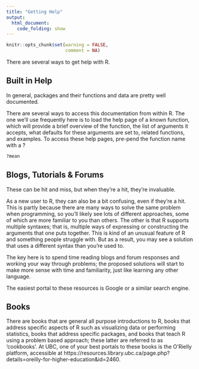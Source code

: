 ```yaml
---
title: "Getting Help"
output:
  html_document:
    code_folding: show
---
```


```r
knitr::opts_chunk$set(warning = FALSE,
                      comment = NA)
```

There are several ways to get help with R.

## Built in Help

In general, packages and their functions and data are pretty well documented.

There are several ways to access this documentation from within R. The one we’ll use frequently here is to load the help page of a known function, which will provide a brief overview of the function, the list of arguments it accepts, what defaults for these arguments are set to, related functions, and examples. To access these help pages, pre-pend the function name with a ?

```r
?mean
```

## Blogs, Tutorials & Forums

These can be hit and miss, but when they’re a hit, they’re invaluable.

As a new user to R, they can also be a bit confusing, even if they’re a hit. This is partly because there are many ways to solve the same problem when programming, so you’ll likely see lots of different approaches, some of which are more familiar to you than others. The other is that R supports multiple syntaxes; that is, multiple ways of expressing or constructing the arguments that one puts together. This is kind of an unusual feature of R and something people struggle with. But as a result, you may see a solution that uses a different syntax than you’re used to.

The key here is to spend time reading blogs and forum responses and working your way through problems; the proposed solutions will start to make more sense with time and familiarity, just like learning any other language.

The easiest portal to these resources is Google or a similar search engine.

## Books

There are books that are general all purpose introductions to R, books that address specific aspects of R such as visualizing data or performing statistics, books that address specific packages, and books that teach R using a problem based approach; these latter are referred to as ‘cookbooks’. At UBC, one of your best portals to these books is the O’Rielly platform, accessible at https://resources.library.ubc.ca/page.php?details=oreilly-for-higher-education&id=2460.
